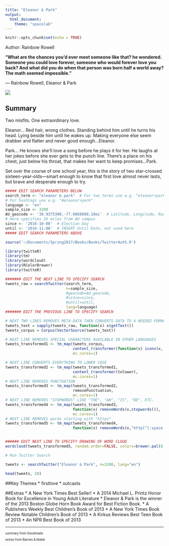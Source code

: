 ```yaml
---
title: "Eleanor & Park"
output: 
  html_document:
    theme: "spacelab"
---
```


```r
knitr::opts_chunk$set(echo = TRUE)
```
Author: Rainbow Rowell

**“What are the chances you’d ever meet someone like that? he wondered. Someone you could love forever, someone who would forever love you back? And what did you do when that person was born half a world away? The math seemed impossible.”** 

― Rainbow Rowell, Eleanor & Park

![](eleanorpark.jpeg)

## Summary
Two misfits.
One extraordinary love.

Eleanor... Red hair, wrong clothes. Standing behind him until he turns his head. Lying beside him until he wakes up. Making everyone else seem drabber and flatter and never good enough...Eleanor.

Park... He knows she'll love a song before he plays it for her. He laughs at her jokes before she ever gets to the punch line. There's a place on his chest, just below his throat, that makes her want to keep promises...Park.

Set over the course of one school year, this is the story of two star-crossed sixteen-year-olds—smart enough to know that first love almost never lasts, but brave and desperate enough to try.

```r
##### EDIT SEARCH PARAMETERS BELOW
search_term <- "eleanor & park"  # For two terms use e.g. "eleanor+park"
# For hashtags use e.g. "#eleanor+park"
language <- "en"
sample_size <- 3200 
AU_geocode <- '38.9375300,-77.0868600,10mi'  # Latitude, Longitude, Radius
# Here specifies 10 miles from AU campus
since <- '2016-10-08'  # Election Day
until <- '2016-11-08'  # INSERT Until Date, not used here
##### EDIT SEARCH PARAMETERS ABOVE

source('~/Documents/Spring2017/Books/Books/TwitterAuth.R')

library(twitteR)
library(tm)
library(wordcloud)
library(RColorBrewer)
library(twitteR)

####### EDIT THE NEXT LINE TO SPECIFY SEARCH
tweets_raw = searchTwitter(search_term,
                           n=sample_size,
                           #geocode=AU_geocode,
                           #since=since,
                           #until=until,
                           lang=language)
####### EDIT THE PREVIOUS LINE TO SPECIFY SEARCH

# NEXT TWO LINES REMOVES META-DATA THEN CONVERTS DATA TO A NEEDED FORMAT
tweets_text = sapply(tweets_raw, function(x) x$getText())
tweets_corpus = Corpus(VectorSource(tweets_text))

# NEXT LINE REMOVES SPECIAL CHARACTERS AVAILABLE IN OTHER LANGUAGES
tweets_transformed1 <- tm_map(tweets_corpus,
                              content_transformer(function(x) iconv(x, to="UTF-8-MAC")),
                              mc.cores=1)

# NEXT LINE CONVERTS EVERYTHING TO LOWER CASE
tweets_transformed2 <- tm_map(tweets_transformed1,
                              content_transformer(tolower),
                              mc.cores=1)
# NEXT LINE REMOVES PUNCTUATION
tweets_transformed3 <- tm_map(tweets_transformed2,
                              removePunctuation,
                              mc.cores=1)
# NEXT LINE REMOVES "STOPWORDS" LIKE "THE", "AN", "IS", "BE", ETC.
tweets_transformed4 <- tm_map(tweets_transformed3,
                              function(x) removeWords(x,stopwords()),
                              mc.cores=1)
# NEXT LINE REMOVES words starting with "https"
tweets_transformed5 <- tm_map(tweets_transformed4,
                              function(x) removeWords(x,"http[^[:space:]]*"),mc.cores=1)


###### EDIT NEXT LINE TO SPECIFY DRAWING OF WORD CLOUD
wordcloud(tweets_transformed5, random.order=FALSE, colors=brewer.pal(8,"Dark2"))
```


``` r

# Run Twitter Search

tweets <- searchTwitter("Eleanor & Park", n=3200, lang="en")

head(tweets, 20)
```


##Key Themes
* firstlove
* outcasts

##Extras
* A New York Times Best Seller!
* A 2014 Michael L. Printz Honor Book for Excellence in Young Adult Literature
* Eleanor & Park is the winner of the 2013 Boston Globe Horn Book Award for Best Fiction Book. 
* A Publishers Weekly Best Children's Book of 2013 
* A New York Times Book Review Notable Children's Book of 2013
* A Kirkus Reviews Best Teen Book of 2013
* An NPR Best Book of 2013

***
<small> <small>  

summary from Goodreads 

extras from Barnes & Noble

\small \small